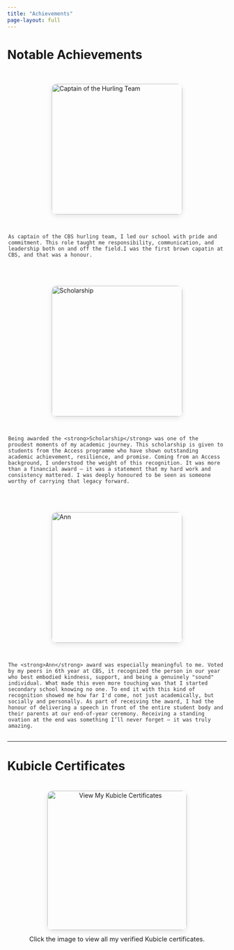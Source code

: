 ```yaml
---
title: "Achievements"
page-layout: full
---
```


<style>
.achievement-grid {
  display: flex;
  flex-wrap: wrap;
  justify-content: center;
  gap: 30px;
  margin-top: 40px;
}

.achievement-item {
  width: 300px;
  background-color: #f9f9f9;
  padding: 20px;
  border-radius: 16px;
  box-shadow: 0 4px 12px rgba(0,0,0,0.1);
  transition: transform 0.3s ease;
  text-align: center;
}

.achievement-item:hover {
  transform: translateY(-10px);
}

.achievement-title {
  font-size: 1.2em;
  font-weight: bold;
  margin-bottom: 10px;
  color: #004080;
}

.achievement-description {
  font-size: 0.95em;
  color: #444;
}

.achievement-photo {
  display: flex;
  align-items: center;
  justify-content: center;
  gap: 30px;
  margin-top: 50px;
  flex-wrap: wrap;
}

.achievement-photo img {
  width: 300px;
  height: auto;
  border-radius: 12px;
  box-shadow: 0 4px 12px rgba(0,0,0,0.1);
}

.achievement-photo-text {
  max-width: 500px;
  font-size: 1em;
  color: #333;
}
</style>

# Notable Achievements

<div class="achievement-photo">
  <img src="images/cbs.jpg" alt="Captain of the Hurling Team">
  <div class="achievement-photo-text">
    As captain of the CBS hurling team, I led our school with pride and commitment. This role taught me responsibility, communication, and leadership both on and off the field.I was the first brown capatin at CBS, and that was a honour.
  </div>
</div>

<div class="achievement-photo">
  <img src="images/access.jpg" alt="Scholarship">
  <div class="achievement-photo-text">
    Being awarded the <strong>Scholarship</strong> was one of the proudest moments of my academic journey. This scholarship is given to students from the Access programme who have shown outstanding academic achievement, resilience, and promise. Coming from an Access background, I understood the weight of this recognition. It was more than a financial award — it was a statement that my hard work and consistency mattered. I was deeply honoured to be seen as someone worthy of carrying that legacy forward.
  </div>
</div>

<div class="achievement-photo">
  <img src="images/Ann.jpg" alt="Ann">
  <div class="achievement-photo-text">
    The <strong>Ann</strong> award was especially meaningful to me. Voted by my peers in 6th year at CBS, it recognized the person in our year who best embodied kindness, support, and being a genuinely "sound" individual. What made this even more touching was that I started secondary school knowing no one. To end it with this kind of recognition showed me how far I'd come, not just academically, but socially and personally. As part of receiving the award, I had the honour of delivering a speech in front of the entire student body and their parents at our end-of-year ceremony. Receiving a standing ovation at the end was something I’ll never forget — it was truly amazing.
  </div>
</div>


---

# Kubicle Certificates

<div style="text-align: center; margin-top: 40px;">
  <a href="kubicle_certificates.html">
    <img src="images/kubicle.png" alt="View My Kubicle Certificates" style="width: 320px; border-radius: 12px; box-shadow: 0 4px 12px rgba(0,0,0,0.1); transition: transform 0.3s ease;" onmouseover="this.style.transform='scale(1.05)'" onmouseout="this.style.transform='scale(1)'">
  </a>
  <p style="font-size: 1.05em; margin-top: 12px;">Click the image to view all my verified Kubicle certificates.</p>
</div>
